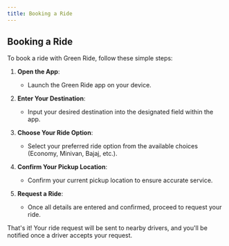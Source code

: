 ```yaml
---
title: Booking a Ride
---
```


## Booking a Ride

To book a ride with Green Ride, follow these simple steps:

1. **Open the App**: 
   - Launch the Green Ride app on your device.

2. **Enter Your Destination**:
   - Input your desired destination into the designated field within the app.

3. **Choose Your Ride Option**:
   - Select your preferred ride option from the available choices (Economy, Minivan, Bajaj, etc.).

4. **Confirm Your Pickup Location**:
   - Confirm your current pickup location to ensure accurate service.

5. **Request a Ride**:
   - Once all details are entered and confirmed, proceed to request your ride.

That's it! Your ride request will be sent to nearby drivers, and you'll be notified once a driver accepts your request.
